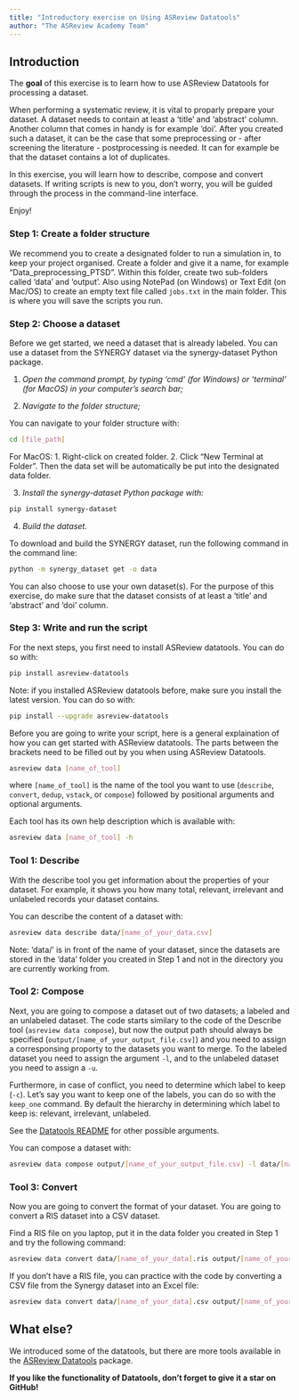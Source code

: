 ```yaml
---
title: "Introductory exercise on Using ASReview Datatools"
author: "The ASReview Academy Team"
---
```


## Introduction

The **goal** of this exercise is to learn how to use ASReview Datatools for processing a dataset.  

When performing a systematic review, it is vital to proparly prepare your dataset. A dataset needs to contain at least a 'title' and 'abstract' column. Another column that comes in handy is for example 'doi'. After you created such a dataset, it can be the case that some preprocessing or - after screening the literature - postprocessing is needed. It can for example be that the dataset contains a lot of duplicates.

In this exercise, you will learn how to describe, compose and convert datasets. If writing scripts is new to you, don’t worry, you will be guided through the process in the command-line interface.

Enjoy!

### Step 1: Create a folder structure

We recommend you to create a designated folder to run a simulation in,
to keep your project organised. Create a folder and give it a name, for
example “Data_preprocessing_PTSD”. Within this folder, create two
sub-folders called ‘data’ and ‘output’. Also using NotePad (on Windows)
or Text Edit (on Mac/OS) to create an empty text file called `jobs.txt`
in the main folder. This is where you will save the scripts you run.

### Step 2: Choose a dataset

Before we get started, we need a dataset that is already labeled. You can use a dataset from the SYNERGY dataset via the synergy-dataset Python package. 

1. *Open the command prompt, by typing ‘cmd’ (for Windows) or
    ‘terminal’ (for MacOS) in your computer’s search bar;* 
    
2.  *Navigate to the folder structure;*

You can navigate to your folder structure with:

``` bash
cd [file_path]
```
For MacOS: 
1. Right-click on created folder.
2. Click “New Terminal at Folder”.
Then the data set will be automatically be put into the designated data folder.

3. *Install the synergy-dataset Python package with:*

``` bash
pip install synergy-dataset
```
4. *Build the dataset.*     

To download and build the SYNERGY dataset, run the following command in the command line:

``` bash
python -m synergy_dataset get -o data
```
  
You can also choose to use your own dataset(s). For the purpose of this exercise, do make sure that the
dataset consists of at least a 'title' and 'abstract' and 'doi' column.


### Step 3: Write and run the script

For the next steps, you first need to install ASReview datatools. You can do so with:

``` bash
pip install asreview-datatools
```
Note: if you installed ASReview datatools before, make sure you install the latest version. You can do so with:

``` bash
pip install --upgrade asreview-datatools
```

Before you are going to write your script, here is a general explaination of how you can get started with ASReview datatools. The parts between the brackets need to be filled out by you when using ASReview Datatools.

```bash
asreview data [name_of_tool]
```

where `[name_of_tool]` is the name of the tool you want to use (`describe`, `convert`, `dedup`, `vstack`, or `compose`)
followed by positional arguments and optional arguments.

Each tool has its own help description which is available with:

```bash
asreview data [name_of_tool] -h
```

### Tool 1: Describe

With the describe tool you get information about the properties of your dataset. For example, it shows you how many total, relevant, irrelevant and unlabeled records your dataset contains.

You can describe the content of a dataset with:

``` bash
asreview data describe data/[name_of_your_data.csv]
```

Note: 'data/' is in front of the name of your dataset, since the datasets are stored in the 'data' folder you created in Step 1 and not in the directory you are currently working from.

### Tool 2: Compose

Next, you are going to compose a dataset out of two datasets; a labeled and an unlabeled dataset. The code starts similary to the code of the Describe tool (`asreview data compose`), but now the output path should always be specified (`output/[name_of_your_output_file.csv]`) and you need to assign a corresponsing proporty to the datasets you want to merge. To the labeled dataset you need to assign the argument `-l`, and to the unlabeled dataset you need to assign a `-u`.

Furthermore, in case of conflict, you need to determine which label to keep (`-c`). Let's say you want to keep one of the labels, you can do so with the `keep_one` command. By default the hierarchy in determining which label to keep is: relevant, irrelevant, unlabeled.

See the [Datatools README](https://github.com/asreview/asreview-datatools#data-compose-experimental){target="_blank"} for other possible arguments.

You can compose a dataset with:

``` bash
asreview data compose output/[name_of_your_output_file.csv] -l data/[name_of_your_data.csv] -u data/[name_of_your_data.csv] -c keep_one
```

### Tool 3: Convert

Now you are going to convert the format of your dataset. You are going to convert a RIS dataset into a CSV dataset.

Find a RIS file on you laptop, put it in the data folder you created in Step 1 and try the following command:

``` bash
asreview data convert data/[name_of_your_data].ris output/[name_of_your_output_file].csv
```

If you don't have a RIS file, you can practice with the code by converting a CSV file from the Synergy dataset into an Excel file:

``` bash
asreview data convert data/[name_of_your_data].csv output/[name_of_your_output_file].xlsx
```

## What else?

We introduced some of the datatools, but there are more tools available in the [ASReview Datatools](https://github.com/asreview/asreview-datatools){target="_blank"} package.

**If you like the functionality of Datatools, don’t forget to give it a
star on GitHub!**
